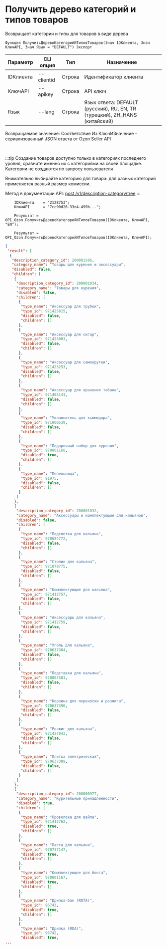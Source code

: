 ﻿---
sidebar_position: 1
---


# Получить дерево категорий и типов товаров
 Возвращает категории и типы для товаров в виде дерева



`Функция ПолучитьДеревоКатегорийИТиповТоваров(Знач IDКлиента, Знач КлючAPI, Знач Язык = "DEFAULT") Экспорт`

  | Параметр | CLI опция | Тип | Назначение |
  |-|-|-|-|
  | IDКлиента | --clientid | Строка | Идентификатор клиента |
  | КлючAPI | --apikey | Строка | API ключ |
  | Язык | --lang | Строка | Язык ответа: DEFAULT (русский), RU, EN, TR (турецкий), ZH_HANS (китайский) |

  
  Возвращаемое значение:   Соответствие Из КлючИЗначение - сериализованный JSON ответа от Ozon Seller API

<br/>

:::tip
Создание товаров доступно только в категориях последнего уровня, сравните именно их с категориями на своей площадке. Категории не создаются по запросу пользователя

 Внимательно выбирайте категорию для товара: для разных категорий применяется разный размер комиссии.

 Метод в документации API: [post /v1/description-category/tree](https://docs.ozon.ru/api/seller/#operation/DescriptionCategoryAPI_GetTree)
:::
<br/>


```bsl title="Пример кода"
    IDКлиента    = "2128753";
    КлючAPI      = "7cc90d26-33e4-499b...";

    Результат = OPI_Ozon.ПолучитьДеревоКатегорийИТиповТоваров(IDКлиента, КлючAPI, "EN");

    Результат = OPI_Ozon.ПолучитьДеревоКатегорийИТиповТоваров(IDКлиента, КлючAPI);
```
    



```json title="Результат"
{
 "result": [
  {
   "description_category_id": 200001506,
   "category_name": "Товары для курения и аксессуары",
   "disabled": false,
   "children": [
    {
     "description_category_id": 200001034,
     "category_name": "Товары для курения",
     "disabled": false,
     "children": [
      {
       "type_name": "Аксессуар для трубки",
       "type_id": 971425815,
       "disabled": false,
       "children": []
      },
      {
       "type_name": "Аксессуар для сигар",
       "type_id": 971425003,
       "disabled": false,
       "children": []
      },
      {
       "type_name": "Аксессуар для самокрутки",
       "type_id": 971423253,
       "disabled": false,
       "children": []
      },
      {
       "type_name": "Аксессуар для хранения табака",
       "type_id": 971405141,
       "disabled": false,
       "children": []
      },
      {
       "type_name": "Увлажнитель для хьюмидора",
       "type_id": 971000539,
       "disabled": false,
       "children": []
      },
      {
       "type_name": "Подарочный набор для курения",
       "type_id": 970801168,
       "disabled": true,
       "children": []
      },
      {
       "type_name": "Пепельница",
       "type_id": 91975,
       "disabled": false,
       "children": []
      }
     ]
    },
    {
     "description_category_id": 200001032,
     "category_name": "Аксессуары и комплектующие для кальянов",
     "disabled": false,
     "children": [
      {
       "type_name": "Подсветка для кальяна",
       "type_id": 970684772,
       "disabled": false,
       "children": []
      },
      {
       "type_name": "Столик для кальяна",
       "type_id": 971079775,
       "disabled": false,
       "children": []
      },
      {
       "type_name": "Комплектующие для кальяна",
       "type_id": 971412757,
       "disabled": false,
       "children": []
      },
      {
       "type_name": "Аксессуары для кальяна",
       "type_id": 971412759,
       "disabled": false,
       "children": []
      },
      {
       "type_name": "Уголь для кальяна",
       "type_id": 970637384,
       "disabled": false,
       "children": []
      },
      {
       "type_name": "Подставка для кальяна",
       "type_id": 970807581,
       "disabled": false,
       "children": []
      },
      {
       "type_name": "Корзина для переноски и розжига",
       "type_id": 970637390,
       "disabled": false,
       "children": []
      },
      {
       "type_name": "Розжиг для кальяна",
       "type_id": 971437043,
       "disabled": false,
       "children": []
      },
      {
       "type_name": "Плитка электрическая",
       "type_id": 970637389,
       "disabled": false,
       "children": []
      }
     ]
    },
    {
     "description_category_id": 200000977,
     "category_name": "Курительные принадлежности",
     "disabled": true,
     "children": [
      {
       "type_name": "Проволока для вейпа",
       "type_id": 971412762,
       "disabled": true,
       "children": []
      },
      {
       "type_name": "Паста для кальяна",
       "type_id": 970737147,
       "disabled": true,
       "children": []
      },
      {
       "type_name": "Комплектующее для бонга",
       "type_id": 970801167,
       "disabled": true,
       "children": []
      },
      {
       "type_name": "Дрипка-бак (RDTA)",
       "type_id": 96743,
       "disabled": true,
       "children": []
      },
      {
       "type_name": "Дрипка (RDA)",
       "type_id": 96742,
       "disabled": true,
...
```

